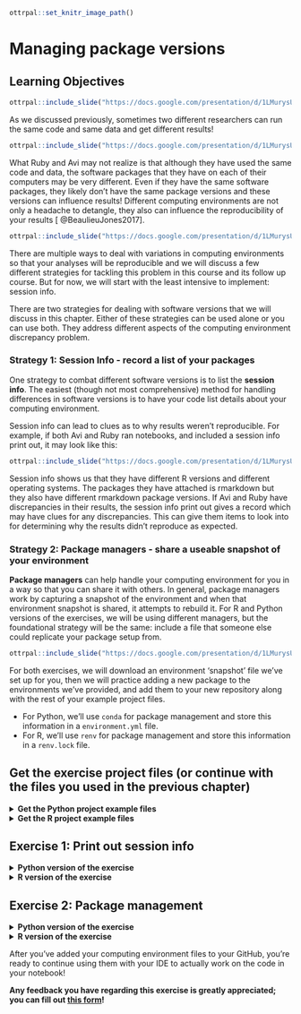 
```r
ottrpal::set_knitr_image_path()
```

# Managing package versions

## Learning Objectives

```r
ottrpal::include_slide("https://docs.google.com/presentation/d/1LMurysUhCjZb7DVF6KS9QmJ5NBjwWVjRn40MS9f2noE/edit#slide=id.gf62875ddf7_0_394")
```

As we discussed previously, sometimes two different researchers can run the same code and same data and get different results!

```r
ottrpal::include_slide("https://docs.google.com/presentation/d/1LMurysUhCjZb7DVF6KS9QmJ5NBjwWVjRn40MS9f2noE/edit#slide=id.gf1accd298e_0_673")
```

What Ruby and Avi may not realize is that although they have used the same code and data, the software packages that they have on each of their computers may be very different. Even if they have the same software packages, they likely don't have the same package versions and these versions can influence results! Different computing environments are not only a headache to detangle, they also can influence the reproducibility of your results [ @BeaulieuJones2017].

```r
ottrpal::include_slide("https://docs.google.com/presentation/d/1LMurysUhCjZb7DVF6KS9QmJ5NBjwWVjRn40MS9f2noE/edit#slide=id.gf62875ddf7_0_404")
```

There are multiple ways to deal with variations in computing environments so that your analyses will be reproducible and we will discuss a few different strategies for tackling this problem in this course and its follow up course. But for now, we will start with the least intensive to implement: session info.

There are two strategies for dealing with software versions that we will discuss in this chapter. Either of these strategies can be used alone or you can use both. They address different aspects of the computing environment discrepancy problem.

### Strategy 1: Session Info - record a list of your packages

One strategy to combat different software versions is to list the **session info**. The easiest (though not most comprehensive) method for handling differences in software versions is to have your code list details about your computing environment.

Session info can lead to clues as to why results weren't reproducible. For example, if both Avi and Ruby ran notebooks, and included a session info print out, it may look like this:

```r
ottrpal::include_slide("https://docs.google.com/presentation/d/1LMurysUhCjZb7DVF6KS9QmJ5NBjwWVjRn40MS9f2noE/edit#slide=id.g102dc56db08_0_0")
```

Session info shows us that they have different R versions and different operating systems. The packages they have attached is rmarkdown but they also have different rmarkdown package versions. If Avi and Ruby have discrepancies in their results, the session info print out gives a record which may have clues for any discrepancies. This can give them items to look into for determining why the results didn’t reproduce as expected.

### Strategy 2: Package managers - share a useable snapshot of your environment

**Package managers** can help handle your computing environment for you in a way so that you can share it with others. In general, package managers work by capturing a snapshot of the environment and when that environment snapshot is shared, it attempts to rebuild it. For R and Python versions of the exercises, we will be using different managers, but the foundational strategy will be the same: include a file that someone else could replicate your package setup from.

```r
ottrpal::include_slide("https://docs.google.com/presentation/d/1LMurysUhCjZb7DVF6KS9QmJ5NBjwWVjRn40MS9f2noE/edit#slide=id.g102dc56db08_49_26")
```

For both exercises, we will download an environment 'snapshot' file we've set up for you, then we will practice adding a new package to the environments we've provided, and add them to your new repository along with the rest of your example project files.

- For Python, we'll use `conda` for package management and store this information in a `environment.yml` file.
- For R, we'll use `renv` for package management and store this information in a `renv.lock` file.

## Get the exercise project files (or continue with the files you used in the previous chapter)

<details> <summary>**Get the Python project example files**</summary>
[Click this link to download](https://raw.githubusercontent.com/jhudsl/Reproducibility_in_Cancer_Informatics/main/chapter-zips/python-heatmap-chapt-6.zip).

```bash
mkdir -p chapter-zips
wget -O chapter-zips/python-heatmap-chapt-6.zip https://raw.githubusercontent.com/jhudsl/Reproducibility_in_Cancer_Informatics/main/chapter-zips/python-heatmap-chapt-6.zip
```

Now double click your chapter zip file to unzip. For Windows you may have to [follow these instructions](https://support.microsoft.com/en-us/windows/zip-and-unzip-files-f6dde0a7-0fec-8294-e1d3-703ed85e7ebc).

```bash
unzip -o chapter-zips/python-heatmap-chapt-6.zip -d chapter-zips/
```
</details>

<details> <summary>**Get the R project example files**</summary>
[Click this link to download](https://raw.githubusercontent.com/jhudsl/Reproducibility_in_Cancer_Informatics/main/chapter-zips/r-heatmap-chapt-6.zip).

```bash
mkdir -p chapter-zips
wget -O chapter-zips/r-heatmap-chapt-6.zip https://raw.githubusercontent.com/jhudsl/Reproducibility_in_Cancer_Informatics/main/chapter-zips/r-heatmap-chapt-6.zip
```

Now double click your chapter zip file to unzip. For Windows you may have to [follow these instructions](https://support.microsoft.com/en-us/windows/zip-and-unzip-files-f6dde0a7-0fec-8294-e1d3-703ed85e7ebc).

```bash
unzip -o chapter-zips/r-heatmap-chapt-6.zip -d chapter-zips/
```
</details>

## Exercise 1: Print out session info

<details> <summary>**Python version of the exercise**</summary>

In your scientific notebook, you'll need to add two items.  
1. Add the `import session_info` to a code chunk at the beginning of your notebook.  
2. Add `session_info.show()` to a new code chunk at the very end of your notebook.  
2. Save your notebook as is. Note it will not run correctly until we address the issues with the code in the next chapter.

</details>

<details> <summary>**R version of the exercise**</summary>

1. In your Rmd file, add a chunk in the very end that looks like this:
```r
sessionInfo()
```

2. Save your notebook as is. Note it will not run correctly until we address the issues with the code in the next chapter.

</details>

## Exercise 2: Package management

<details> <summary>**Python version of the exercise**</summary>

1. Download this [starter conda environment.yml file](https://raw.githubusercontent.com/jhudsl/reproducible-python-example/main/environment.yml) by clicking on the link and place it with your example project files directory.

```bash
wget -nc https://raw.githubusercontent.com/jhudsl/reproducible-python-example/main/environment.yml
```

2. Navigate to your example project files directory using [command line](https://towardsdatascience.com/a-quick-guide-to-using-command-line-terminal-96815b97b955).

3. Create your conda environment by using this file in the command.

```
conda env create --file environment.yml
```

4. Activate your conda environment using this command.

```
conda activate reproducible-python
```

5. Now start up JupyterLab again using this command:

```
jupyter lab
```

6. Follow [these instructions to add the environment.yml file to the GitHub repository you created in the previous chapter](https://docs.github.com/en/repositories/working-with-files/managing-files/adding-a-file-to-a-repository#adding-a-file-to-a-repository-on-github). Later we will practice and discuss how to more fully utilize the features of GitHub but for now, just drag and drop it as the instructions linked describe.

### More resources on how to use conda
- [Install Jupyter using your own environment (Mac specific)](https://medium.com/swlh/installing-jupyter-notebook-and-using-your-own-environment-on-mac-fa41efd4639d)
- [Definitive guide to using conda](https://whiteboxml.com/blog/the-definitive-guide-to-python-virtual-environments-with-conda)

</details>

<details> <summary>**R version of the exercise**</summary>

**First install the `renv` package**   

1. Go to RStudio and the Console pane:

2. Install `renv` using the command below (you should only need to do this once per your computer or RStudio environment).

```
install.packages("renv")
```

**Now set up `renv` to use in your project**  

1. Change to your current directory for your project using `setwd()` in your console window (_don't put this in a script or notebook_).

2. Use this command in your project:
```
renv::init()
```
This will start up `renv` in your particular project

\*[What's `::` about?](https://stackoverflow.com/questions/35240971/what-are-the-double-colons-in-r) -- in brief it allows you to use a function from a package without loading the entire thing with `library()`.  


3. Now you can develop your project as you normally would; installing and removing packages in R as you see fit. For the purposes of this exercise, let's install the `styler` package using the following command. (The styler package will come in handy for styling our code in the next chapter).
```
install.packages("styler")
```
 Now that we have installed `styler` we will want to add it to our renv snapshot.

4. To add any packages we've installed to our renv snapshot we will use this command:
```
renv::snapshot()
```
 This will save whatever packages we are currently using to our environment snapshot file called `renv.lock`. This `renv.lock` file is what we can share with our collaborators so they can replicate our computing environment.

 If your package installation attempts are unsuccessful and you'd like to revert to the previous state of your environment, you can run  `renv::restore()`. This will restore your `renv.lock` file to what it was before you attempted to install `styler` or whatever packages you tried to install.

5. You should see an `renv.lock` file is now created or updated! You will want to always include this file with your project files. This means we will want to add it to our GitHub!

6. Follow [these instructions to add your renv.lock file to the GitHub repository you created in the previous chapter](https://docs.github.com/en/repositories/working-with-files/managing-files/adding-a-file-to-a-repository#adding-a-file-to-a-repository-on-github). Later we will practice and discuss how to more fully utilize the features of GitHub but for now, just drag and drop it as the instructions linked describe.

</details>

After you've added your computing environment files to your GitHub, you're ready to continue using them with your IDE to actually work on the code in your notebook!

**Any feedback you have regarding this exercise is greatly appreciated; you can fill out [this form](https://forms.gle/ygSSwoGaEATA2S65A)!**
